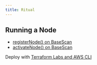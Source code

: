 ```yaml
---
title: Ritual
---
```


## Running a Node

- [registerNode() on BaseScan](https://basescan.org/tx/0x183505af52c1af31ec069885b7650dc616eddf7994aa1745e8a71be98b9da88b)
- [activateNode() on BaseScan](https://basescan.org/tx/0x71c43d03278b089998389944ecbfc3a2f164639a0635d48ef32118c9e9810659)

Deploy with [Terraform Labs and AWS CLI](https://docs.ritual.net/infernet/node/deployment)